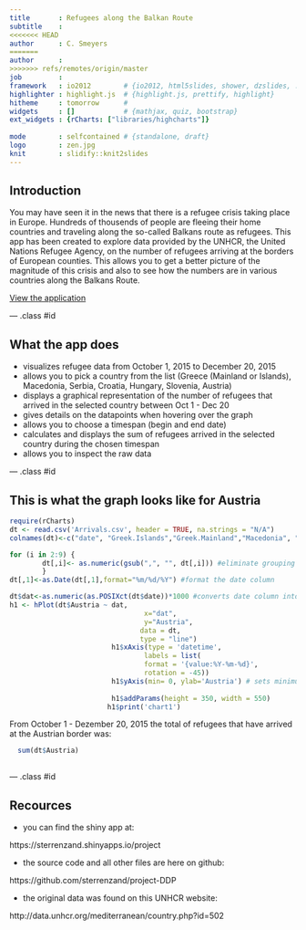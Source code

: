 ```yaml
---
title       : Refugees along the Balkan Route
subtitle    : 
<<<<<<< HEAD
author      : C. Smeyers
=======
author      : 
>>>>>>> refs/remotes/origin/master
job         : 
framework   : io2012        # {io2012, html5slides, shower, dzslides, ...}
highlighter : highlight.js  # {highlight.js, prettify, highlight}
hitheme     : tomorrow      # 
widgets     : []            # {mathjax, quiz, bootstrap} 
ext_widgets : {rCharts: ["libraries/highcharts"]}
       
mode        : selfcontained # {standalone, draft}
logo        : zen.jpg
knit        : slidify::knit2slides
---
```


## Introduction

You may have seen it in the news that there is a refugee crisis taking place in Europe. 
Hundreds of thousends of people are fleeing their home countries and traveling along the so-called Balkans route as refugees. This app has been created to explore data provided by the UNHCR, the United Nations Refugee Agency, on the number of refugees arriving at the borders of European counties. This allows you to get a better picture of the magnitude of this crisis and also to see how the numbers are in various countries along the Balkans Route.

                                
[View the application](https://sterrenzand.shinyapps.io/project)

--- .class #id 

## What the app does


* visualizes refugee data from October 1, 2015 to December 20, 2015
* allows you to pick a country from the list (Greece (Mainland or Islands), Macedonia, Serbia, Croatia, Hungary, Slovenia, Austria)
* displays a graphical representation of the number of refugees that arrived in the selected country between Oct 1 - Dec 20
* gives details on the datapoints when hovering over the graph
* allows you to choose a timespan (begin and end date)
* calculates and displays the sum of refugees arrived in the selected country during the chosen timespan 
* allows you to inspect the raw data



                                                                                    

--- .class #id 


## This is what the graph looks like for Austria


```r
require(rCharts)
dt <- read.csv('Arrivals.csv', header = TRUE, na.strings = "N/A")
colnames(dt)<-c("date", "Greek.Islands","Greek.Mainland","Macedonia", "Serbia", "Croatia", "Hungary","Slovenia","Austria")

for (i in 2:9) {
        dt[,i]<- as.numeric(gsub(",", "", dt[,i])) #eliminate grouping commas
        }
dt[,1]<-as.Date(dt[,1],format="%m/%d/%Y") #format the date column

dt$dat<-as.numeric(as.POSIXct(dt$date))*1000 #converts date column into format that displays nicely
h1 <- hPlot(dt$Austria ~ dat,
                                 x="dat",
                                 y="Austria",
                                data = dt, 
                                type = "line")
                         h1$xAxis(type = 'datetime',
                                 labels = list(
                                 format = '{value:%Y-%m-%d}',
                                 rotation = -45))
                         h1$yAxis(min= 0, ylab='Austria') # sets minimum values of y to 0
                        
                         h1$addParams(height = 350, width = 550)
                        h1$print('chart1')
```

From October 1 - Dezember 20, 2015 the total of refugees that have arrived at the Austrian border was:

```r
                        
  sum(dt$Austria)
                        
```

--- .class #id 
 

## Recources
 * you can find the shiny app at: 
 
 https://sterrenzand.shinyapps.io/project

 * the source code and all other files are here on github:
 
 https://github.com/sterrenzand/project-DDP
 
 * the original data was found on this UNHCR website:
 
 http://data.unhcr.org/mediterranean/country.php?id=502





